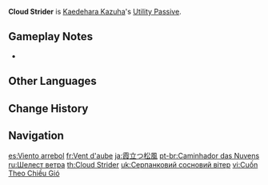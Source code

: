 {{For|Ganyu's constellation|Cloud-Strider}}
{{Talent Infobox
|image         = Talent Cloud Strider.png
|character     = Kaedehara Kazuha
|type          = Utility Passive
|info          = Decreases [[sprinting]] [[Stamina]] consumption for your own party members by 20%.<br />Not stackable with Passive Talents that provide the exact same effects.
|utility1      = Sprinting
|utility2      = Stamina
|utility3      = Party
|utility4      = Party Sprinting Stamina Reduction
}}
'''Cloud Strider''' is [[Kaedehara Kazuha]]'s [[Utility Passive]].

==Gameplay Notes==
* {{TalentNote|character=Kazuha|talent=Cloud Strider|alive}}
{{Talents by Category List|Party Sprinting Stamina Reduction Talents|header=identical|nottitle=Cloud Strider}}

==Other Languages==
{{Other Languages
|en      = Cloud Strider
|zhs     = 松风霞立
|zhs_rm  = Sōng Fēng Xiá Lì
|zht     = 松風霞立
|zht_rm  = Sōng Fēng Xiá Lì
|zh_tl   = 
|ja      = 霞立つ松風
|ja_rm   = Kasumi-tatsu Matsukaze
|ja_tl   = Maple Wind in Haze
|ko      = 안개 낀 솔바람
|ko_rm   = Angae Kkin Solbaram
|ko_tl   = Foggy Autumn-wind
|ko_note = In Korean, 솔바람(Solbaram) means 'In autumn, a chilly wind that gives you a lonely and melancholy feeling.'
|es      = Viento arrebol
|es_tl   = Flare Wind
|fr      = Vent d'aube
|fr_tl   = Wind of Dawn
|ru      = Шелест ветра
|ru_tl   = Whisper of the Wind
|th      = Cloud Strider
|vi      = Cuốn Theo Chiều Gió
|vi_tl   = Go With the Wind
|de      = Wolkenwanderer
|de_tl   = Cloud Wanderer
|id      = Cloud Strider
|pt      = Caminhador das Nuvens
|pt_tl   = Cloud Walker
|tr      = Yel Esintisi
|tr_tl   = 
|it      = Vagabondo delle nubi
|it_tl   = Cloud Wanderer
}}

==Change History==
{{Change History|1.6}}

==Navigation==
{{Talent Navbox|Kaedehara Kazuha}}

[[es:Viento arrebol]]
[[fr:Vent d'aube]]
[[ja:霞立つ松風]]
[[pt-br:Caminhador das Nuvens]]
[[ru:Шелест ветра]]
[[th:Cloud Strider]]
[[uk:Серпанковий сосновий вітер]]
[[vi:Cuốn Theo Chiều Gió]]